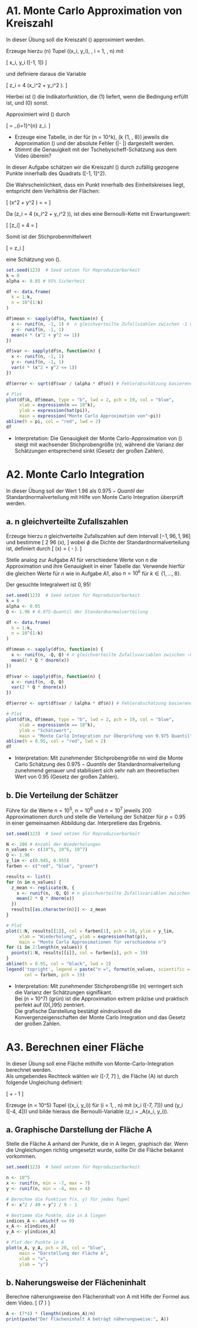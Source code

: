 # A1. Monte Carlo Approximation von Kreiszahl

In dieser Übung soll die Kreiszahl \(\pi\) approximiert werden.

Erzeuge hierzu \(n\) Tupel \((x_i, y_i), \, i = 1, \dotsc, n\) mit

\[
x_i, y_i \sim \mathcal{U}([-1, 1])
\]

und definiere daraus die Variable

\[
z_i = 4 \cdot \mathbf{1}(x_i^2 + y_i^2 \leq 1).
\]

Hierbei ist \(\mathbf{1}\) die Indikatorfunktion, die \(1\) liefert, wenn die Bedingung erfüllt ist, und \(0\) sonst.

Approximiert wird \(\pi\) durch

\[
\hat{\pi} = \frac{1}{n} \sum_{i=1}^{n} z_i.
\]

- Erzeuge eine Tabelle, in der für \(n = 10^k\), \(k \in \{1, \dotsc, 8\}\) jeweils die Approximation \(\hat{\pi}\) und der absolute Fehler \(|\pi - \hat{\pi}|\) dargestellt werden.
- Stimmt die Genauigkeit mit der Tschebyscheff-Schätzung aus dem Video überein?

In dieser Aufgabe schätzen wir die Kreiszahl \(\pi\) durch zufällig gezogene Punkte innerhalb des Quadrats \([-1, 1]^2\).

Die Wahrscheinlichkeit, dass ein Punkt innerhalb des Einheitskreises liegt, entspricht dem Verhältnis der Flächen:

\[
\mathbb{P}(x^2 + y^2 \leq 1) = \frac{\pi r^2}{4 r^2} = \frac{\pi}{4}
\]

Da \(z_i = 4 \cdot \mathbf{1}(x_i^2 + y_i^2 \leq 1)\), ist dies eine Bernoulli-Kette mit Erwartungswert:

\[
\mathbb{E}[z_i] = 4 \cdot \frac{\pi}{4} = \pi
\]

Somit ist der Stichprobenmittelwert

\[
\hat{\pi} = \frac{1}{n} \sum z_i
\]

eine Schätzung von \(\pi\).
```r
set.seed(123)  # Seed setzen für Reproduzierbarkeit
k = 8
alpha <- 0.05 # 95% Sicherheit

df <- data.frame(
  k = 1:k,
  n = 10^(1:k)
)

df$mean <- sapply(df$n, function(n) {
  x <- runif(n, -1, 1) #  n gleichverteilte Zufallszahlen zwischen -1 und 1 erzeugen
  y <- runif(n, -1, 1)
  mean(4 * (x^2 + y^2 <= 1))
})

df$var <- sapply(df$n, function(n) {
  x <- runif(n, -1, 1)
  y <- runif(n, -1, 1)
  var(4 * (x^2 + y^2 <= 1))
})

df$error <- sqrt(df$var / (alpha * df$n)) # Fehlerabschätzung basierend auf Tschebyscheff-Ungleichung

# Plot
plot(df$k, df$mean, type = "b", lwd = 2, pch = 19, col = "blue",
     xlab = expression(n == 10^k),
     ylab = expression(hat(pi)),
     main = expression("Monte Carlo Approximation von"~pi))
abline(h = pi, col = "red", lwd = 2)
df
```
- Interpretation: Die Genauigkeit der Monte Carlo-Approximation von \(\pi\) steigt mit wachsender Stichprobengröße \(n\), während die Varianz der Schätzungen entsprechend sinkt (Gesetz der großen Zahlen).


# A2. Monte Carlo Integration

In dieser Übung soll der Wert $1.96$ als $0.975-Quantil$ der Standardnormalverteilung mit Hilfe
von Monte Carlo Integration überprüft werden.

## a. n gleichverteilte Zufallszahlen

Erzeuge hierzu $n$ gleichverteilte Zufallszahlen auf dem Intervall $[-1{,}96, 1{,}96]$ und bestimme
\[
2 \times 1{,}96 \times \phi(x),
\]
wobei $\phi$ die Dichte der Standardnormalverteilung ist, definiert durch
\[
\phi(x) = \frac{1}{\sqrt{2\pi}} \exp\left( -\frac{x^2}{2} \right).
\]

Stelle analog zur Aufgabe A1 für verschiedene Werte von $n$ die Approximation und ihre Genauigkeit in einer Tabelle dar.
Verwende hierfür die gleichen Werte für $n$ wie in Aufgabe A1, also $n = 10^k$ für $k \in \{1, \dotsc, 8\}$.

\textbf{Hinweis:} Der gesuchte Integralwert ist $0{,}95$!



```r
set.seed(123)  # Seed setzen für Reproduzierbarkeit
k = 8
alpha <- 0.05
Q <- 1.96 # 0.975-Quantil der Standardnormalverteilung

df <- data.frame(
  k = 1:k,
  n = 10^(1:k)
)

df$mean <- sapply(df$n, function(n) {
  x <- runif(n, -Q, Q) # n gleichverteilte Zufallsvariablen zwischen -Q und Q
  mean(2 * Q * dnorm(x))
})

df$var <- sapply(df$n, function(n) {
  x <- runif(n, -Q, Q)
  var(2 * Q * dnorm(x))
})

df$error <- sqrt(df$var / (alpha * df$n)) # Fehlerabschätzung basierend auf Tschebyscheff-Ungleichung

# Plot
plot(df$k, df$mean, type = "b", lwd = 2, pch = 19, col = "blue",
     xlab = expression(n == 10^k),
     ylab = "Schätzwert",
     main = "Monte Carlo Integration zur Überprüfung von 0.975 Quantil")
abline(h = 0.95, col = "red", lwd = 2)
df
```
- Interpretation: Mit zunehmender Stichprobengröße nn wird die Monte Carlo Schätzung des $0.975-Quantils$ der Standardnormalverteilung zunehmend genauer und stabilisiert sich sehr nah am theoretischen Wert von 0.95 (Gesetz der großen Zahlen).

## b. Die Verteilung der Schätzer
Führe für die Werte  $n = 10^5$, $n = 10^6$ und $n = 10^7$ jeweils $200$ Approximationen durch und stelle die Verteilung der Schätzer für $p = 0.95$ in einer gemeinsamen Abbildung dar. Interpretiere das Ergebnis.

```r
set.seed(123)  # Seed setzen für Reproduzierbarkeit

N <- 200 # Anzahl der Wiederholungen
n_values <- c(10^5, 10^6, 10^7)
Q <- 1.96
y_lim <- c(0.945, 0.955)
farben <- c("red", "blue", "green")

results <- list()
for (n in n_values) {
  z_mean <- replicate(N, {
    x <- runif(n, -Q, Q) # n gleichverteilte Zufallsvariablen zwischen -Q und Q
    mean(2 * Q * dnorm(x))
  })
  results[[as.character(n)]] <- z_mean
}

# Plot
plot(1:N, results[[1]], col = farben[1], pch = 19, ylim = y_lim,
     xlab = "Wiederholung", ylab = expression(hat(p)), 
     main = "Monte Carlo Approximationen für verschiedene n")
for (i in 2:length(n_values)) {
  points(1:N, results[[i]], col = farben[i], pch = 19)
}
abline(h = 0.95, col = "black", lwd = 2)
legend('topright', legend = paste("n =", format(n_values, scientific = FALSE)),
       col = farben, pch = 19)
```
- Interpretation: Mit zunehmender Stichprobengröße \(n\) verringert sich die Varianz der Schätzungen signifikant.  
Bei \(n = 10^7\) (grün) ist die Approximation extrem präzise und praktisch perfekt auf \(0{,}95\) zentriert.  
Die grafische Darstellung bestätigt eindrucksvoll die Konvergenzeigenschaften der Monte Carlo Integration und das Gesetz der großen Zahlen.

# A3. Berechnen einer Fläche 
In dieser Übung soll eine Fläche mithilfe von Monte-Carlo-Integration berechnet werden.  
Als umgebendes Rechteck wählen wir \([-7, 7] \times [-4, 4]\), die Fläche \(A\) ist durch folgende Ungleichung definiert:

\[
\frac{x^2}{49} + \frac{y^2}{9} - 1 \leq 0
\]

Erzeuge \(n = 10^5\) Tupel \((x_i, y_i)\) für \(i = 1, \dotsc, n\) mit \(x_i \sim \mathcal{U}([-7, 7])\) und \(y_i \sim \mathcal{U}([-4, 4])\) und bilde hieraus die Bernoulli-Variable \(z_i = \mathbf{1}_A(x_i, y_i)\).

## a. Graphische Darstellung der Fläche A

Stelle die Fläche A anhand der Punkte, die in A liegen, graphisch dar. Wenn die Ungleichungen richtig umgesetzt wurde, sollte Dir die Fläche bekannt vorkommen.

```r
set.seed(123)  # Seed setzen für Reproduzierbarkeit

n <- 10^5
x <- runif(n, min = -7, max = 7)
y <- runif(n, min = -4, max = 4)

# Berechne die Funktion f(x, y) für jedes Tupel
f <- x^2 / 49 + y^2 / 9 - 1

# Bestimme die Punkte, die in A liegen
indices_A <- which(f <= 0)
x_A <- x[indices_A]
y_A <- y[indices_A]

# Plot der Punkte in A
plot(x_A, y_A, pch = 20, col = "blue",
     main = "Darstellung der Fläche A", 
     xlab = "x",
     ylab = "y")
```


## b. Naherungsweise der Flächeninhalt

Berechne näherungsweise den Flächeninhalt von A mit Hilfe der Formel aus dem Video.
\[
\text{Fläche der Ellipse} \approx (7 \times 4) \times \frac{\text{Anzahl der Punkte in } A}{n}
\]

```r
A <- (7*4) * (length(indices_A)/n)
print(paste("Der Flächeninhalt A beträgt näherungsweise:", A))
```